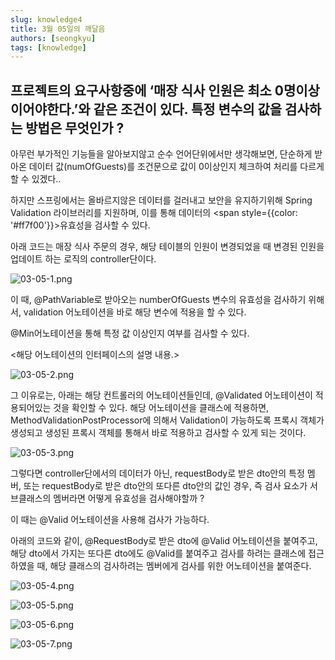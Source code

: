 ```yaml
---
slug: knowledge4
title: 3월 05일의 깨달음
authors: [seongkyu]
tags: [knowledge]
---
```


## 프로젝트의 요구사항중에 ‘매장 식사 인원은 최소 0명이상이어야한다.’와 같은 조건이 있다. 특정 변수의 값을 검사하는 방법은 무엇인가 ?

아무런 부가적인 기능들을 알아보지않고 순수 언어단위에서만 생각해보면, 단순하게 받아온 데이터 값(numOfGuests)를 조건문으로 값이 0이상인지 체크하여 처리를 다르게 할 수 있겠다..

하지만 스프링에서는 올바르지않은 데이터를 걸러내고 보안을 유지하기위해 Spring Validation 라이브러리를 지원하며, 이를 통해 데이터의 <span style={{color: '#ff7f00'}}>유효성</span>을 검사할 수 있다.

아래 코드는 매장 식사 주문의 경우, 해당 테이블의 인원이 변경되었을 때 변경된 인원을 업데이트 하는 로직의 controller단이다.

![03-05-1.png](image/03-05-1.png)

이 때, @PathVariable로 받아오는 numberOfGuests 변수의 유효성을 검사하기 위해서, validation 어노테이션을 바로 해당 변수에 적용을 할 수 있다.

@Min어노테이션을 통해 특정 값 이상인지 여부를 검사할 수 있다.

<해당 어노테이션의 인터페이스의 설명 내용.>

![03-05-2.png](image/03-05-2.png)

그 이유로는, 아래는 해당 컨트롤러의 어노테이션들인데, @Validated 어노테이션이 적용되어있는 것을 확인할 수 있다. 해당 어노테이션을 클래스에 적용하면, MethodValidationPostProcessor에 의해서 Validation이 가능하도록 프록시 객체가 생성되고 생성된 프록시 객체를 통해서 바로 적용하고 검사할 수 있게 되는 것이다.

![03-05-3.png](image/03-05-3.png)

그렇다면 controller단에서의 데이터가 아닌, requestBody로 받은 dto안의 특정 멤버, 또는 requestBody로 받은 dto안의 또다른 dto안의 값인 경우, 즉 검사 요소가 서브클래스의 멤버라면 어떻게 유효성을 검사해야할까 ?

이 때는 @Valid 어노테이션을 사용해 검사가 가능하다.

아래의 코드와 같이, @RequestBody로 받은 dto에 @Valid 어노테이션을 붙여주고, 해당 dto에서 가지는 또다른 dto에도 @Valid를 붙여주고 검사를 하려는 클래스에 접근하였을 때, 해당 클래스의 검사하려는 멤버에게 검사를 위한 어노테이션을 붙여준다.

![03-05-4.png](image/03-05-4.png)

![03-05-5.png](image/03-05-5.png)

![03-05-6.png](image/03-05-6.png)

![03-05-7.png](image/03-05-7.png)
